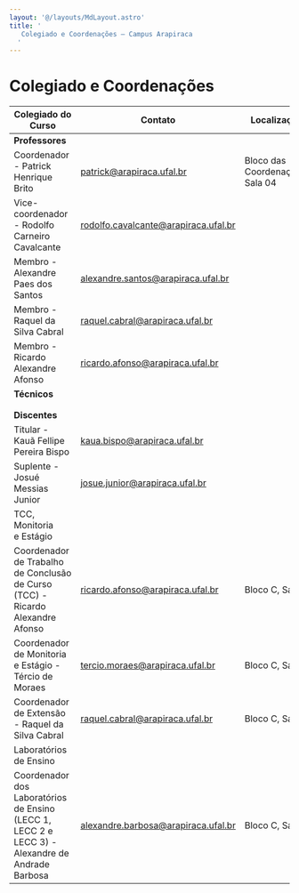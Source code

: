 ```yaml
---
layout: '@/layouts/MdLayout.astro'
title: '
   Colegiado e Coordenações — Campus Arapiraca
  '
---
```






Colegiado e Coordenações
========================















| Colegiado do Curso | Contato | Localização |
| --- | --- | --- |
| **Professores** |  |  |
| Coordenador  \- Patrick Henrique Brito | patrick@arapiraca.ufal.br | Bloco das Coordenações, Sala 04 |
| Vice\-coordenador \- Rodolfo Carneiro Cavalcante | rodolfo.cavalcante@arapiraca.ufal.br |  |
| Membro \- Alexandre Paes dos Santos | alexandre.santos@arapiraca.ufal.br |  |
| Membro \- Raquel da Silva Cabral | raquel.cabral@arapiraca.ufal.br |  |
| Membro \- Ricardo Alexandre Afonso | ricardo.afonso@arapiraca.ufal.br |  |
| **Técnicos** |  |  |
|  |  |  |
|  |  |  |
| **Discentes** |  |  |
| Titular \- Kauã Fellipe Pereira Bispo | kaua.bispo@arapiraca.ufal.br |  |
| Suplente \- Josué Messias Junior | josue.junior@arapiraca.ufal.br |  |
| TCC, Monitoria e Estágio |  |  |
| Coordenador de Trabalho de Conclusão de Curso (TCC) \-Ricardo Alexandre Afonso | ricardo.afonso@arapiraca.ufal.br | Bloco C, Sala |
| Coordenador de Monitoria e Estágio \- Tércio de Moraes | tercio.moraes@arapiraca.ufal.br | Bloco C, Sala 6 |
| Coordenador de Extensão \- Raquel da Silva Cabral | raquel.cabral@arapiraca.ufal.br | Bloco C, Sala |
| Laboratórios de Ensino |  |  |
| Coordenador dos Laboratórios de Ensino (LECC 1, LECC 2 e LECC 3\) \-    Alexandre de Andrade Barbosa | alexandre.barbosa@arapiraca.ufal.br | Bloco C, Sala 5 |
















